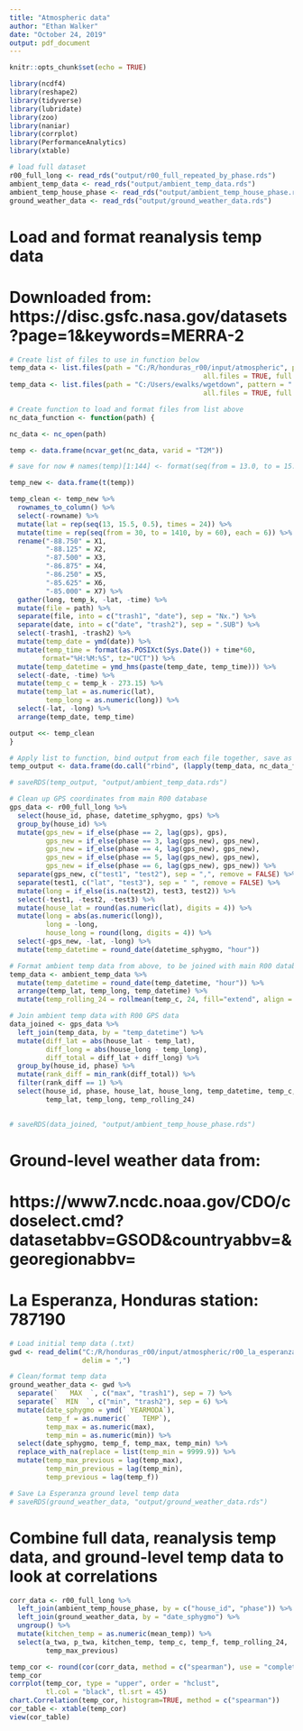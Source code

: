 ```yaml
---
title: "Atmospheric data"
author: "Ethan Walker"
date: "October 24, 2019"
output: pdf_document
---
```


```r
knitr::opts_chunk$set(echo = TRUE)
```

```r
library(ncdf4)
library(reshape2)
library(tidyverse)
library(lubridate)
library(zoo)
library(naniar)
library(corrplot)
library(PerformanceAnalytics)
library(xtable)
```

```r
# load full dataset
r00_full_long <- read_rds("output/r00_full_repeated_by_phase.rds") 
ambient_temp_data <- read_rds("output/ambient_temp_data.rds")
ambient_temp_house_phase <- read_rds("output/ambient_temp_house_phase.rds")
ground_weather_data <- read_rds("output/ground_weather_data.rds")
```

# Load and format reanalysis temp data
# Downloaded from: https://disc.gsfc.nasa.gov/datasets?page=1&keywords=MERRA-2
```r
# Create list of files to use in function below
temp_data <- list.files(path = "C:/R/honduras_r00/input/atmospheric", pattern = ".nc",
                                                all.files = TRUE, full.names = TRUE)
temp_data <- list.files(path = "C:/Users/ewalks/wgetdown", pattern = ".nc",
                                                all.files = TRUE, full.names = TRUE)

# Create function to load and format files from list above
nc_data_function <- function(path) {

nc_data <- nc_open(path)

temp <- data.frame(ncvar_get(nc_data, varid = "T2M"))

# save for now # names(temp)[1:144] <- format(seq(from = 13.0, to = 15.5, by = 0.5))

temp_new <- data.frame(t(temp))

temp_clean <- temp_new %>%
  rownames_to_column() %>% 
  select(-rowname) %>% 
  mutate(lat = rep(seq(13, 15.5, 0.5), times = 24)) %>% 
  mutate(time = rep(seq(from = 30, to = 1410, by = 60), each = 6)) %>% 
  rename("-88.750" = X1,
         "-88.125" = X2,
         "-87.500" = X3,
         "-86.875" = X4,
         "-86.250" = X5,
         "-85.625" = X6,
         "-85.000" = X7) %>% 
  gather(long, temp_k, -lat, -time) %>% 
  mutate(file = path) %>% 
  separate(file, into = c("trash1", "date"), sep = "Nx.") %>% 
  separate(date, into = c("date", "trash2"), sep = ".SUB") %>% 
  select(-trash1, -trash2) %>% 
  mutate(temp_date = ymd(date)) %>% 
  mutate(temp_time = format(as.POSIXct(Sys.Date()) + time*60,
        format="%H:%M:%S", tz="UCT")) %>% 
  mutate(temp_datetime = ymd_hms(paste(temp_date, temp_time))) %>% 
  select(-date, -time) %>% 
  mutate(temp_c = temp_k - 273.15) %>% 
  mutate(temp_lat = as.numeric(lat),
         temp_long = as.numeric(long)) %>% 
  select(-lat, -long) %>% 
  arrange(temp_date, temp_time)

output <<- temp_clean
}

# Apply list to function, bind output from each file together, save as dataframe
temp_output <- data.frame(do.call("rbind", (lapply(temp_data, nc_data_function))))

# saveRDS(temp_output, "output/ambient_temp_data.rds")
```

```r
# Clean up GPS coordinates from main R00 database
gps_data <- r00_full_long %>% 
  select(house_id, phase, datetime_sphygmo, gps) %>% 
  group_by(house_id) %>% 
  mutate(gps_new = if_else(phase == 2, lag(gps), gps),
         gps_new = if_else(phase == 3, lag(gps_new), gps_new),
         gps_new = if_else(phase == 4, lag(gps_new), gps_new),
         gps_new = if_else(phase == 5, lag(gps_new), gps_new),
         gps_new = if_else(phase == 6, lag(gps_new), gps_new)) %>% 
  separate(gps_new, c("test1", "test2"), sep = ",", remove = FALSE) %>% 
  separate(test1, c("lat", "test3"), sep = " ", remove = FALSE) %>% 
  mutate(long = if_else(is.na(test2), test3, test2)) %>% 
  select(-test1, -test2, -test3) %>% 
  mutate(house_lat = round(as.numeric(lat), digits = 4)) %>% 
  mutate(long = abs(as.numeric(long)),
         long = -long,
         house_long = round(long, digits = 4)) %>% 
  select(-gps_new, -lat, -long) %>% 
  mutate(temp_datetime = round_date(datetime_sphygmo, "hour")) 

# Format ambient temp data from above, to be joined with main R00 database
temp_data <- ambient_temp_data %>% 
  mutate(temp_datetime = round_date(temp_datetime, "hour")) %>% 
  arrange(temp_lat, temp_long, temp_datetime) %>% 
  mutate(temp_rolling_24 = rollmean(temp_c, 24, fill="extend", align = "right")) 

# Join ambient temp data with R00 GPS data
data_joined <- gps_data %>% 
  left_join(temp_data, by = "temp_datetime") %>% 
  mutate(diff_lat = abs(house_lat - temp_lat),
         diff_long = abs(house_long - temp_long),
         diff_total = diff_lat + diff_long) %>% 
  group_by(house_id, phase) %>% 
  mutate(rank_diff = min_rank(diff_total)) %>% 
  filter(rank_diff == 1) %>% 
  select(house_id, phase, house_lat, house_long, temp_datetime, temp_c,
         temp_lat, temp_long, temp_rolling_24)
  

# saveRDS(data_joined, "output/ambient_temp_house_phase.rds")
```

# Ground-level weather data from:
# https://www7.ncdc.noaa.gov/CDO/cdoselect.cmd?datasetabbv=GSOD&countryabbv=&georegionabbv=
# La Esperanza, Honduras station: 787190
```r
# Load initial temp data (.txt)
gwd <- read_delim("C:/R/honduras_r00/input/atmospheric/r00_la_esperanza_ambient_weather.txt",
                  delim = ",")

# Clean/format temp data
ground_weather_data <- gwd %>% 
  separate(`   MAX  `, c("max", "trash1"), sep = 7) %>% 
  separate(`  MIN  `, c("min", "trash2"), sep = 6) %>%
  mutate(date_sphygmo = ymd(` YEARMODA`),
         temp_f = as.numeric(`   TEMP`),
         temp_max = as.numeric(max),
         temp_min = as.numeric(min)) %>% 
  select(date_sphygmo, temp_f, temp_max, temp_min) %>% 
  replace_with_na(replace = list(temp_min = 9999.9)) %>% 
  mutate(temp_max_previous = lag(temp_max),
         temp_min_previous = lag(temp_min),
         temp_previous = lag(temp_f))

# Save La Esperanza ground level temp data
# saveRDS(ground_weather_data, "output/ground_weather_data.rds")
```

# Combine full data, reanalysis temp data, and ground-level temp data to look at correlations
```r
corr_data <- r00_full_long %>% 
  left_join(ambient_temp_house_phase, by = c("house_id", "phase")) %>% 
  left_join(ground_weather_data, by = "date_sphygmo") %>% 
  ungroup() %>% 
  mutate(kitchen_temp = as.numeric(mean_temp)) %>% 
  select(a_twa, p_twa, kitchen_temp, temp_c, temp_f, temp_rolling_24,
         temp_max_previous)

temp_cor <- round(cor(corr_data, method = c("spearman"), use = "complete.obs"), 2)
temp_cor
corrplot(temp_cor, type = "upper", order = "hclust", 
         tl.col = "black", tl.srt = 45)
chart.Correlation(temp_cor, histogram=TRUE, method = c("spearman"))
cor_table <- xtable(temp_cor)
view(cor_table)
```

